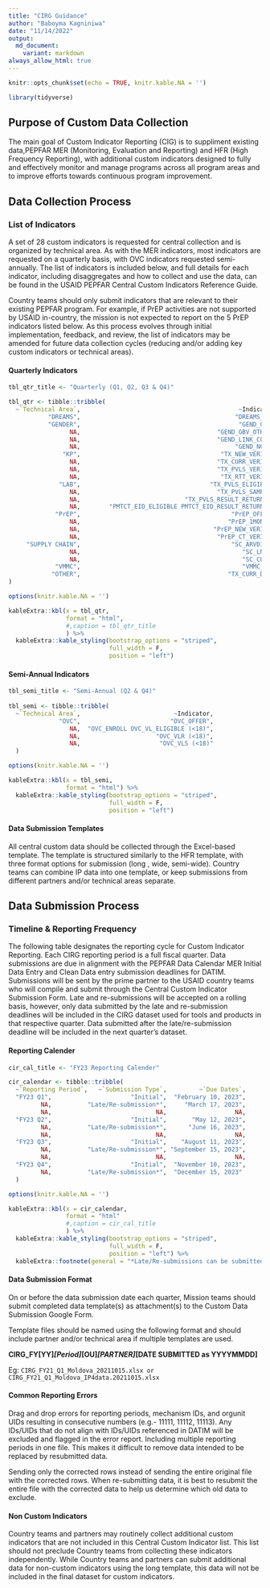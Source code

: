```yaml
---
title: "CIRG Guidance"
author: "Baboyma Kagniniwa"
date: "11/14/2022"
output: 
  md_document:
    variant: markdown
always_allow_html: true
---
```


```r
knitr::opts_chunk$set(echo = TRUE, knitr.kable.NA = '')
```

```r
library(tidyverse)
```
## Purpose of Custom Data Collection

The main goal of Custom Indicator Reporting (CIG) is to suppliment existing data,PEPFAR MER (Monitoring, Evaluation and Reporting) and HFR (High Frequency Reporting), with additional custom indicators designed to fully and effectively monitor and manage programs across all program areas and to improve efforts towards continuous program improvement.

## Data Collection Process

### List of Indicators

A set of 28 custom indicators is requested for central collection and is organized by technical area. As with the MER indicators, most indicators are requested on a quarterly basis, with OVC indicators requested semi-annually. The list of indicators is included below, and full details for each indicator, including disaggregates and how to collect and use the data, can be found in the USAID PEPFAR Central Custom Indicators Reference Guide. 

Country teams should only submit indicators that are relevant to their existing PEPFAR program. For example, if PrEP activities are not supported by USAID in-country, the mission is not expected to report on the 5 PrEP indicators listed below. As this process evolves through initial implementation, feedback, and review, the list of indicators may be amended for future data collection cycles (reducing and/or adding key custom indicators or technical areas).

#### Quarterly Indicators

```r

tbl_qtr_title <- "Quarterly (Q1, Q2, Q3 & Q4)"

tbl_qtr <- tibble::tribble(
  ~`Technical Area`,                                            ~Indicator,
           "DREAMS",                                           "DREAMS_FP",
           "GENDER",                                            "GEND_GBV",
                 NA,                                      "GEND_GBV_OTHER",
                 NA,                                      "GEND_LINK_COMM",
                 NA,                                           "GEND_NORM",
               "KP",                                       "TX_NEW_VERIFY",
                 NA,                                      "TX_CURR_VERIFY",
                 NA,                                      "TX_PVLS_VERIFY",
                 NA,                                       "TX_RTT_VERIFY",
              "LAB",                                    "TX_PVLS_ELIGIBLE",
                 NA,                                      "TX_PVLS_SAMPLE",
                 NA,                             "TX_PVLS_RESULT_RETURNED",
                 NA,        "PMTCT_EID_ELIGIBLE PMTCT_EID_RESULT_RETURNED",
             "PrEP",                                          "PrEP_OFFER",
                 NA,                                         "PrEP_1MONTH",
                 NA,                                     "PrEP_NEW_VERIFY",
                 NA,                                      "PrEP_CT_VERIFY",
     "SUPPLY CHAIN",                                          "SC_ARVDISP",
                 NA,                                             "SC_LMIS",
                 NA,                                             "SC_CURR",
             "VMMC",                                             "VMMC_AE",
            "OTHER",                                         "TX_CURR_DART"
)

```

```r
options(knitr.kable.NA = '')

kableExtra::kbl(x = tbl_qtr, 
                format = "html",
                #,caption = tbl_qtr_title
                ) %>% 
  kableExtra::kable_styling(bootstrap_options = "striped",
                            full_width = F,
                            position = "left")
```

#### Semi-Annual Indicators

```r

tbl_semi_title <- "Semi-Annual (Q2 & Q4)"
  
tbl_semi <- tibble::tribble(
  ~`Technical Area`,                          ~Indicator,                           
              "OVC",                         "OVC_OFFER",
                 NA,  "OVC_ENROLL OVC_VL_ELIGIBLE (<18)",
                 NA,                     "OVC_VLR (<18)",
                 NA,                      "OVC_VLS (<18)"
  )

```

```r
options(knitr.kable.NA = '')

kableExtra::kbl(x = tbl_semi, 
                format = "html") %>% 
  kableExtra::kable_styling(bootstrap_options = "striped",
                            full_width = F,
                            position = "left")
```

#### Data Submission Templates

All central custom data should be collected through the Excel-based template. The template is structured similarly to the HFR template, with three format options for submission (long , wide, semi-wide). Country teams can combine IP data into one template, or keep submissions from different partners and/or technical areas separate.


## Data Submission Process

### Timeline & Reporting Frequency

The following table designates the reporting cycle for Custom Indicator Reporting. Each CIRG reporting period is a full fiscal quarter. Data submissions are due in alignment with the PEPFAR Data Calendar MER Initial Data Entry and Clean Data entry submission deadlines for DATIM. Submissions will be sent by the prime partner to the USAID country teams who will compile and submit through the Central Custom Indicator Submission Form. Late and re-submissions will be accepted on a rolling basis, however, only data submitted by the late and re-submission deadlines will be included in the CIRG dataset used for tools and products in that respective quarter. Data submitted after the late/re-submission deadline will be included in the next quarter’s dataset.

#### Reporting Calender

```r

cir_cal_title <- "FY23 Reporting Calender"

cir_calendar <- tibble::tribble(
  ~`Reporting Period`,   ~`Submission Type`,         ~`Due Dates`,
  "FY23 Q1",                      "Initial",  "February 10, 2023",
         NA,          "Late/Re-submission*",     "March 17, 2023",
         NA,                             NA,                   NA,
  "FY23 Q2",                      "Initial",       "May 12, 2023",
         NA,          "Late/Re-submission*",      "June 16, 2023",
         NA,                             NA,                   NA,
  "FY23 Q3",                      "Initial",    "August 11, 2023",
         NA,          "Late/Re-submission*", "September 15, 2023",
         NA,                             NA,                   NA,
  "FY23 Q4",                      "Initial",  "November 10, 2023",
         NA,          "Late/Re-submission*",  "December 15, 2023"
  )
```

```r
options(knitr.kable.NA = '')

kableExtra::kbl(x = cir_calendar, 
                format = "html"
                #,caption = cir_cal_title
                ) %>% 
  kableExtra::kable_styling(bootstrap_options = "striped",
                            full_width = F,
                            position = "left") %>% 
  kableExtra::footnote(general = "*Late/Re-submissions can be submitted at any time.")
```

#### Data Submission Format

On or before the data submission date each quarter, Mission teams should submit completed data template(s) as attachment(s) to the Custom Data Submission Google Form.

Template files should be named using the following format and should include partner and/or technical area if multiple templates are used.

**CIRG_FY[YY]_[Period]_[OU]_[PARTNER]_[DATE SUBMITTED as YYYYMMDD]**

Eg: `CIRG_FY21_Q1_Moldova_20211015.xlsx or CIRG_FY21_Q1_Moldova_IP4data.20211015.xlsx`


#### Common Reporting Errors

Drag and drop errors for reporting periods, mechanism IDs, and orgunit UIDs resulting in consecutive numbers (e.g.- 11111, 11112, 11113). Any IDs/UIDs that do not align with IDs/UIDs referenced in DATIM will be excluded and flagged in the error report.
Including multiple reporting periods in one file. This makes it difficult to remove data intended to be replaced by resubmitted data.

Sending only the corrected rows instead of sending the entire original file with the corrected rows. When re-submitting data, it is best to resubmit the entire file with the corrected data to help us determine which old data to exclude.

#### Non Custom Indicators 

Country teams and partners may routinely collect additional custom indicators that are not included in this Central Custom Indicator list. This list should not preclude Country teams from collecting these indicators independently. While Country teams and partners can submit additional data for non-custom indicators using the long template, this data will not be included in the final dataset for custom indicators. 

